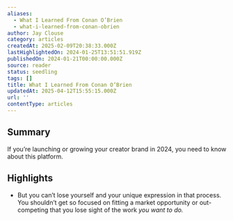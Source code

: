 ```yaml
---
aliases:
  - What I Learned From Conan O’Brien
  - what-i-learned-from-conan-obrien
author: Jay Clouse
category: articles
createdAt: 2025-02-09T20:38:33.000Z
lastHighlightedOn: 2024-01-25T13:51:51.919Z
publishedOn: 2024-01-21T00:00:00.000Z
source: reader
status: seedling
tags: []
title: What I Learned From Conan O’Brien
updatedAt: 2025-04-12T15:55:15.000Z
url: ''
contentType: articles
---
```

## Summary

If you’re launching or growing your creator brand in 2024, you need to know about this platform.

## Highlights

- But you can’t lose yourself and your unique expression in that process. You shouldn’t get so focused on fitting a market opportunity or out-competing that you lose sight of the work _you want to do._
